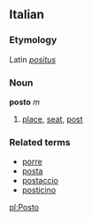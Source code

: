 ==Italian==
===Etymology===
Latin ''[[positus]]''
===Noun===
'''posto''' ''m''

# [[place]], [[seat]], [[post]]

===Related terms===
*[[porre]]
*[[posta]]
*[[postaccio]]
*[[posticino]]

[[pl:Posto]]